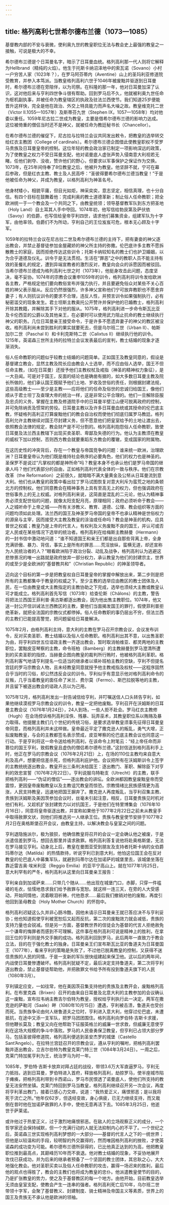 ```yaml
---
---
---
```

title: 格列高利七世希尔德布兰德（1073—1085）
---




基督教内部的不安与衰微，使利奥九世的教皇职位无法与教会史上最强的教皇之一接触，可说是极大的不幸。

希尔德布兰德是个日耳曼名字，暗示了日耳曼血统。格列高利那一代人则将它解释为Hellbrand（精纯的火焰）。他生于托斯卡纳沼泽地中的索瓦诺（Sovano）小村一户穷苦人家（1023年？），在罗马阿芬蒂内（Aventine）山上的圣玛利亚修道院受教育，并参入本笃派。当教皇格列高利六世于1046年被废黜并驱逐到日耳曼时，希尔德布兰德在旁陪伴，以为司祭。在科隆的那一年，他对日耳曼加深了认识，这对他后来与亨利四世争斗很有帮助。回到罗马后不久，他就被利奥九世任命为枢机副执事，并被任命为教皇辖区的执政及驻法兰西使节。我们知道25岁便能晋升这样快，完全是他在政治、外交上特具能力而声名大噪之故。教皇维克托二世（Victor Ⅱ.1055—1057年）及斯蒂芬九世（Stephen Ⅸ，1057—1058年）均对他委以重任。1059年尼古拉二世成为教皇，主要是借希尔德布兰德的影响力达成。这位被倚重的僧侣当时还不是神父，就被任命为教廷秘书长（Chancellor）。

在希尔德布兰德的催促下，尼古拉与拉特兰会议共同发出敕令，把教皇的选举转交给红衣主教团（College of cardinals）。希尔德布兰德企图借此使教皇职权不受罗马贵族及日耳曼皇帝的控制。这位年轻的教会政治家已制定一项影响深远的政策，为了使教皇之权力不受日耳曼支配，他对诺曼底人虚张声势入侵南意大利视若无睹，任他们剥夺、没收，赞许他们的野心，但要求以军事保护之保证作为交换。1073年，在25年间侍奉了8位教皇之后，他被升为教皇。他坚辞不就，宁可在幕后参政，但是红衣主教、教士及人民高呼：“圣彼得要希尔德布兰德当教皇！”于是他被任命为神父，并成为教皇，以格列高利为神圣名号。

他身材矮小，相貌平庸，但目光如炬，神采奕奕，意志坚定，相信真理，也十分自信。有四个目标在鼓舞着他：完成利奥的教士道德革新；制止俗人任命教职；把全欧洲统一于一个教会及一个共同之下，由教皇统领；领导基督教军队到东方把圣地（Holy Land）自土耳其人手中夺回。1074年初，他写信给勃艮第及萨伏依（Savoy）的伯爵，也写信给皇帝亨利四世，请求他们募集资金，组建军队为十字军，由他率领。伯爵们不为所动，亨利自己的王位岌岌可危，根本无心顾及十字军。

1059年的拉特兰会议在尼古拉二世及希尔德布兰德的主持下，把有妻妾的神父逐出教会，并禁止基督徒参加金屋藏娇的神父所主持的弥撒。伦巴底许多主教不愿拆散教士的家庭，因而拒绝传达这些训令；托斯卡纳较知名的教士们也护卫婚姻，以为合乎道德及仪礼。训令于是无法贯彻。生活在“罪恶”之中的教职人员不能主持有效的圣餐礼的规定，遭到异端宣教者的激烈反对，教皇向会众的诉愿因而被驳回。当希尔德布兰德成为格列高利七世之时（1073年），他挺身攻击此问题，态度坚决，毫不妥协。1074年的宗教会议重申1059年的训令，格列高利将训令发给欧洲各主教，严格规定他们要向教俗宣布并强力执行，并且要避免俗众对某些不关心百姓的神父表示服从。反应仍然很强烈，许多神父宣称他们宁可放弃教职也不愿舍弃妻子；有人则抗议训令的要求不合理，违反人性，并预言训令如果强制执行，必有秘密滥交的现象发生。君士坦斯主教奥托公开赞许并保护他的已婚教士，格列高利开除其教籍，并解除其手下对他的服从。1075年，格列高利进一步命令斯瓦比亚及卡伦西亚的公爵以及其他亲王，在必要时可以使用武力阻止抗命的教士继续执行神父的职务。几位日耳曼亲王接受命令，于是许多不愿遗弃妻子的神父的教区被没收。格列高利尚未尝到胜利的果实就要死去，但是乌尔班二世（Urban Ⅱ）、帕斯加尔二世（Paschal Ⅱ）和卡利克斯特二世（Calixtus Ⅱ）继续执行他的训令。1215年，英诺森三世所主持的拉特兰会议发表最后的宣判，教士结婚的现象才逐渐消失。

俗人任命教职的问题似乎较教士结婚的问题简单。正如国王及教皇同意的，假设是基督建立教会，显然主教及院长应由教会人士选举，而不应由俗人选举，国王不但任命主教，（如在日耳曼）还授予他们主教权杖及戒指（神圣的精神权力象征），是一大丑闻。可是对于国王，反面的结论也是确凿有据的，如大多数日耳曼主教及院长所做的，他们承认国王既赋予他们土地、岁收及世俗的责任，则根据封建法规，这些高级教士——至少是主教——应将他们的任命及俗世的忠诚归给国王，像他们顺从于君士坦丁及查理大帝的统治一样，这是非常公平合理的。他们一旦解除臣服及忠贞的义务，掌握在主教及修道院手中的日耳曼半壁江山便可脱离政府的控制，并可免除纳贡及惯常的劳役。日耳曼主教以及许多日耳曼血统或其授命的伦巴底主教，怀疑格列高利正打算废黜他们的教会自治权而使他们彻底归属罗马教廷。格列高利允许主教继续对国王尽封建义务，但不愿意他们把皇室给予的土地让渡出去，依照教会法律的规定，教会财产是不可分割的。格列高利抱怨俗人任命教职，致使日耳曼及法兰西主教辖下出现买卖圣职、卑鄙及失德的行为。他认为主教须在教皇的威权下加以控制，否则西方教会就要重蹈东方教会的覆辙，变成国家的附属物。

在这历史性的冲突背后，存在一个教皇与帝国竞争的问题：谁来统一欧洲，治理欧洲？日耳曼皇帝认为他们既是维持社会秩序的必要角色，他们的权力也是神圣的。圣保罗不是说过“凡掌权的都是神所命”吗？教皇本身不也承认他们是罗马帝国的继承人吗？他们代表部分的自由，正如格列高利代表全体的一致与秩序。他们在宗教改革（the Reformation）之前很久，就暗暗不满大量黄金及公帑从日耳曼流到意大利。他们也从教皇的政策中看出拉丁罗马试图恢复对意大利斥为蛮荒之地的条顿北方的控制权。他们同意教会在精神事务上具有至高无上的权力，但也强调政府在世俗事务上的无上权威。对格列高利来说，这简直是混乱的二元论，他认为精神事务必须支配世俗的问题，就像太阳支配月亮，原理相同；政府必须听命于教会——人之城听命于上帝之城——所有关涉教义、教育、道德、公理、教会组织等方面的问题均须如此处理。法兰西的国王及神圣罗马帝国的皇帝不也承认精神是世俗权力的源泉与主宰，因而接受大主教及教皇的涂油或任命吗？教会是神圣的机构，应具普世之权威；教皇乃是上帝的代言人，有权利及义务废黜不良的国王，并认可或否定人民或在某些情况下选举的统治者。格列高利在给梅斯主教赫曼（Hermann）的一封书信中激动地问道：“谁不知道国王和亲王们都是出自那些背离上帝，全身充满骄傲、暴力、背信，事实上是所有的罪恶……荒淫放纵，蛮横无道，却还宣称为人民统治者的人？”眼看欧洲陷于政治分裂、动乱及战争，格列高利认为逃避这悲惨景况的唯一出路就是政府放弃一部分权力，承认教皇为他们的封建宗主，世界的或至少是全欧洲的“基督教共和”（Christian Republic）的神圣领导者。

迈向这个目标的第一步是把教皇权自日耳曼皇帝的掌握中解放出来，第二步则是把所有的主教都集中于教皇的权威之下。至少主教的选举应由教区的教士团体及人民，在一位由教皇或大主教指定的主教协助之下完成，选举也须经大主教或教皇认可才能成立。格列高利首先写信（1073年）给查伦斯（Châlons）的主教，警告将把法兰西国王菲利普·奥古斯都逐出教会，因为他出售主教职位。1074年，他又送一封公开信训诫法兰西教区的主教，要他们当面揭发国王的罪行，假使菲利普拒绝革新，就把全法国的宗教仪式都停掉。俗人任命教职的事仍层出不穷，但法兰西的主教们已能提高警觉，把问题留给日耳曼解决。

1075年2月，由格列高利主持，意大利的主教在罗马召开宗教会议，会议发布训令，反对买卖圣职、教士结婚以及俗人任命教职。格列高利出其不意，以出售圣职为由，将亨利四世五位谘政主教一齐逐出教会，暂时取消帕维亚、都灵两地的主教职位，罢黜皮亚琴察的主教，命令班柏（Bamberg）的主教赫曼到罗马澄清所遭到的买卖圣职的指控，当赫曼企图向教皇的裁判所行贿时，他被格列高利革职。格列高利客气地请亨利提名一位适当的继承者以填补班柏主教的空缺，亨利不但提名宫廷的罗马宗教会人物，且未经教皇同意就授予他主教戒指及权杖——这程序固然合乎当时的习俗，却公然违反会议的训令。亨利似乎有意显示他对格列高利命令的反叛，几乎当着教皇的面任命了米兰、费尔莫（Fermo）、斯巴拉脱等地的主教，并且留下被逐出教会的谘政人员以为己用。

1075年12月，格列高利发出一封告诫信给亨利，并叮嘱送信人口头转告亨利，如果他继续漠视罗马宗教会议的训令，教皇一定把他废黜。亨利召开在沃姆斯的日耳曼主教会议（1076年1月24日），24人到场，一些人拒不赴会。罗马红衣主教修（Hugh）在会场控诉格列高利淫佚、残暴、玩弄巫术，其教皇职位系以贿赂及暴力取得。他提醒主教们几个世纪的传统习俗，是要求选举教皇须事先征得日耳曼皇帝同意，而格列高利并未这样做。皇帝最近平定了撒克逊人的叛乱，勇气大增，正拟废黜教皇，与会的主教都签名表示赞成，皮亚琴察的伦巴底主教会议也同意这一行动。于是亨利将这一命令送给格列高利，在该命令上附笔云：“经上帝任命而非篡位的国王亨利，致假教皇且虚伪的僧侣希尔德布兰德。”这封信送到格列高利手上时，他正在罗马的宗教会议（1076年2月21日）上，在场的110位主教均来自意大利及高卢，想要把信差杀死，但格列高利庇护他。会议把所有在沃姆斯训令上签字的主教统统逐出教会，教皇开出三条判决给国王：逐出教门、革职、解除臣下对亨利的效忠宣誓（1076年2月22日）。亨利说服乌特勒支（Utrecht）的主教，联手把格列高利——“伪证的僧侣”——逐出教会的讲坛。全欧洲都因教皇废黜皇帝而受震惊，更因皇帝废黜教皇以及主教诅咒教皇而惊恐。宗教情绪比民族感情更为高涨，人民支持教皇，迅速地把国王摒弃了。撒克逊人再度叛乱，当亨利召集主教、贵族到沃姆斯及美因茨参加会议时，丝毫未引起注意，相反，日耳曼贵族见时机对他们有利，又趁机扩张封建势力以对抗国王，于是他们在特里博集会（1076年10月16日），同意将皇帝驱逐出教，并宣称如果他于1077年2月22日之前未从教皇手中取得赦罪文状，则他们将推选另一人继承王位。贵族与教皇使节安排于1077年2月2日在奥格斯堡召开会议，由教皇主持，以解决教会与皇室之间的问题。

亨利退隐施派尔，极为狼狈，他确信教皇将召开的会议一定会确认他之被废，于是派遣信差到罗马，想回去那里并请求赦罪。格列高利答复说他将赴奥格斯堡，无法在罗马接见亨利。动身北上后，教皇在曼图亚受到朋友及支持者托斯卡纳的女伯爵玛蒂尔达（Matilda）的热情款待，听说亨利已到意大利，他怕这位国王会在反对教皇的伦巴底人中募集军队，就避到玛蒂尔达在加诺萨的城堡里去，该城堡坐落在靠近雷吉奥·埃米利亚（Reggio Emilia）的亚平宁高山上。就在1077年1月25日，意大利罕有的严冬，格列高利从这里向日耳曼亲王报告：

亨利亲自到加诺萨来……只带几个随从……他出现在城堡门口，赤脚，只穿一件褴褛的毛衣，怯懦地恳求我们给予赦罪与宽恕。就这样一连三天，在旁的人大受感动，开始同情他，流着眼泪祈祷，代他恳求……最后我们撤销对他的废黜，再度引他回到圣母教会（Holy Mother Church）的怀抱中。



格列高利迟疑这么久并非心肠冷酷，因他未请示日耳曼亲王就已答应决不与亨利妥协；他也知道假使亨利被宽恕后又起而反抗，第二次的废黜效力就会减低，贵族的支持力量也会锐减。但是另一方面，基督教世界的信徒会为基督的代言人拒绝赦免一个谦卑的悔罪者而感到不可理解。这件事在格列高利可说是精神上的胜利，在拿回王位的亨利则是外交手腕的成功。格列高利回到罗马，此后两年一直致力于教会立法，目的在于强化教士的独身。日耳曼亲王们宣布斯瓦比亚的鲁道夫为日耳曼国王（1077年），看来亨利的策略是失败了，不过他已脱离教皇的控制，又获得不迷信贵族的人民的同情，于是一支新的军队很快组建起来保卫他。这以后的两年间，内战使日耳曼惨遭破坏。格列高利犹疑不定，最后决定支持鲁道夫，第二次将亨利逐出教会，禁止基督徒帮助他，并把赦罪文书给予所有投到鲁道夫旗下的人民（1080年3月）。

亨利镇定应变，一如往常，他在美因茨召集支持他的贵族及主教开会，废黜格列高利。在布里克森（Brixen）召开的由来自日耳曼及北意大利的主教参加的会议确认这一废黜，宣布拉韦纳主教吉尔伯特为教皇，授权给亨利执行此一决定。两军在撒克逊的萨勒河（Saale）畔（1080年10月15日）遭遇，亨利被击溃，鲁道夫也受创而死。当贵族争论由何人继鲁道夫之位时，亨利进入意大利，他穿过伦巴底，未遭抵抗，在途中又添一支军队，把罗马团团围住。格列高利向罗伯特·吉斯卡求援，但他鞭长莫及；教皇又向在他帮助下征服英格兰的威廉一世求救，但威廉无意使亨利在这场大规模的争斗中落败。罗马的人民奋勇保卫教皇，但亨利已占领大部分罗马，包括圣彼得修道院，格列高利便逃到圣安杰罗的城堡（Castello Sant’Angelo）。在拉特兰宫廷召开的宗教会议，遵从亨利的嘱咐，把格列高利罢黜并逐出教会，立吉尔伯特为教皇克莱门特三世（1084年3月24日）。一周之后，克莱门特加冕亨利为王，统治罗马为时一年。

1085年，罗伯特·吉斯卡放弃对拜占廷的战役，带领3.6万大军直逼罗马，亨利无力抵挡，逃到日耳曼，罗伯特进入首府，释放格列高利，劫掠罗马，使半座城市陷于瘫痪，把格列高利带到卡西诺山，罗马市民恨透了诺曼底人，使他们所支持的教皇无法安然坐镇。克莱门特回到罗马当教皇，格列高利继续召开另一次会议，再度将亨利革出教门，接着已感心力交瘁，说道：“我热爱正义，痛恨邪恶；是以我将死于流亡之所。”他年仅62岁，但迭经变故，身心俱疲，已无力继续支持，而又栽倒在昔时他在加诺萨赦罪的人手中，使他无意再活下去。1085年3月25日，他逝世于萨莱诺。

或许他过于热爱正义，过于激烈地痛恨邪恶。在敌人的立场观察正义的成分，一个哲学家还会保持缄默，但一个充满行动的人就无法抑制内心的不平了。一个世纪之后，英诺森三世实现格列高利梦想的一大部分——基督的代言人之下的一统世界；但他是以较温和的手段，较明智的外交赢得的，然而唯因格列高利的挫败，才使英诺森的成功变为可能。希尔德布兰德所获得的，已比他真正达到的为高，他把教皇职位推到最高点，其巅峰历10年而不衰退。他对教士结婚的现象，不妥协地展开攻伐已获成功，并为后来的继承者预备了一个坚固的教士团体，其忠耿之心，大大地强化教会。他对圣职买卖以及俗人任命教职的攻击，赢得一场迟来的胜利，最后他的观点也得胜了，教会的主教们也将成为教皇的忠仆。他派遣教皇使节的目的，乃是扩张教皇的势力，使之及于基督教区的每一个地方。由他开始，目前教皇选举无须由皇室支配，使教会产生一连串的强者。格列高利死亡后10年，乌尔班二世带领十字军，会聚了基督教义、封建制度、骑士精神及帝国主义等素质，世界上的国王及贵族无不承认他是欧洲的领袖。